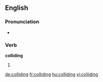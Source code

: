 ==English==

===Pronunciation===
* {{rhymes|aɪdɪŋ}}

===Verb===
'''colliding'''

# {{present participle of|collide}}

[[de:colliding]]
[[fr:colliding]]
[[hu:colliding]]
[[vi:colliding]]